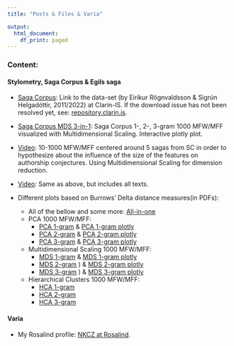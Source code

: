 ```yaml
---
title: "Posts & Files & Varia"

output:
  html_document:
    df_print: paged
---
```


### Content:

#### Stylometry, Saga Corpus & Egils saga

* [Saga Corpus](https://clarin.is/en/resources/sagacorpus/): Link to the data-set (by Eiríkur Rögnvaldsson & Sigrún Helgadóttir, 2011/2022) at Clarin-IS. If the download issue has not been resolved yet, see: [repository.clarin.is](http:/hdl.handle.net/20.500.12537/32).

* [Saga Corpus MDS 3-in-1](content/egla/Saga_Corpus_MDS_3in1.html): Saga Corpus 1-, 2-, 3-gram 1000 MFW/MFF visualized with Multidimensional Scaling. Interactive plotly plot.

* [Video](content/egla/MFW_TEST_PNG_LIMITED_VIDEO.mp4): 10-1000 MFW/MFF centered around 5 sagas from SC in order to hypothesize about the influence of the size of the features on authorship conjectures.  Using Multidimensional Scaling for dimension reduction.

* [Video](content/egla/MFW_ALL_PNG_VIDEO.mp4): Same as above, but includes all texts. 

* Different plots based on Burrows' Delta distance measures(in PDFs):
  * All of the bellow and some more: [All-in-one](content/egla/Snippet_from_BA_Egils_Saga_Czindrity.pdf)
  * PCA 1000 MFW/MFF:
    * [PCA 1-gram](content/egla/plots/Saga_Corpus_PCA_1gram_1000MFW.pdf) & [PCA 1-gram plotly](content/egla/plotly/Saga_Corpus_PCA_1Gram.html)
    * [PCA 2-gram](content/egla/plots/Saga_Corpus_PCA_2gram_1000MFW.pdf) & [PCA 2-gram plotly](content/egla/plotly/Saga_Corpus_PCA_2Gram.html)
    * [PCA 3-gram](content/egla/plots/Saga_Corpus_PCA_3gram_1000MFW.pdf) & [PCA 3-gram plotly](content/egla/plotly/Saga_Corpus_PCA_3Gram.html)
  * Multidimensional Scaling 1000 MFW/MFF:
    * [MDS 1-gram](content/egla/plots/Saga_Corpus_mds_1gram_1000MFW.pdf) & [MDS 1-gram plotly](content/egla/plotly/Saga_Corpus_MDS_1Gram.html)
    * [MDS 2-gram](content/egla/plots/Saga_Corpus_mds_2gram_1000MFW.pdf) ) & [MDS 2-gram plotly](content/egla/plotly/Saga_Corpus_MDS_2Gram.html)
    * [MDS 3-gram](content/egla/plots/Saga_Corpus_mds_3gram_1000MFW.pdf) ) & [MDS 3-gram plotly](content/egla/plotly/Saga_Corpus_MDS_3Gram.html)
  * Hierarchical Clusters 1000 MFW/MFF:
    * [HCA 1-gram](content/egla/plots/Saga_Corpus_cluster_1gram_1000MFW.pdf)
    * [HCA 2-gram](content/egla/plots/Saga_Corpus_cluster_2gram_1000MFW.pdf)
    * [HCA 3-gram](content/egla/plots/Saga_Corpus_cluster_3gram_1000MFW.pdf)
    

#### Varia
* My Rosalind profile: [NKCZ at Rosalind](http://rosalind.info/users/nkcz/).

